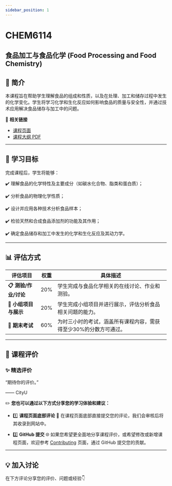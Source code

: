 ```yaml
---
sidebar_position: 1
---
```


# CHEM6114
## 食品加工与食品化学 (Food Processing and Food Chemistry)

## **📘 简介**
本课程旨在帮助学生理解食品的组成和性质，以及在处理、加工和储存过程中发生的化学变化。学生将学习化学和生化反应如何影响食品的质量与安全性，并通过技术应用解决食品储存与加工中的问题。

🔗 **相关链接**
- [课程页面](https://www.cityu.edu.hk/catalogue/pg/202425/course/CHEM6114.htm)
- [课程大纲 PDF](https://www.cityu.edu.hk/catalogue/pg/202425/course/CHEM6114.pdf)

---

## **🎯 学习目标**

完成课程后，学生将能够：

✔️ 理解食品的化学特性及主要成分（如碳水化合物、脂类和蛋白质）；

✔️ 分析食品的物理化学性质；

✔️ 设计并应用各种技术分析食品样本；

✔️ 检验天然和合成食品添加剂的功能及其作用；

✔️ 确定食品储存和加工中发生的化学和生化反应及其动力学。

---

## **📊 评估方式**

| **评估项目**                 | **权重** | **具体描述**                                                                                       |
|-----------------------------|---------|---------------------------------------------------------------------------------------------------|
| **📋 测验/作业/讨论**         | 20%      | 学生完成与食品化学相关的在线讨论、作业和测验。                                                         |
| **📂 小组项目与展示**          | 20%      | 学生完成小组项目并进行展示，评估分析食品相关问题的能力。                                                  |
| **📝 期末考试**              | 60%      | 为时三小时的考试，涵盖所有课程内容，需获得至少30%的分数方可通过。                                          |

---

## **💬 课程评价**

### ✨ **精选评价**
<div className={commentStyles.commentBox}>
    <p className={commentStyles.commentText}>
        “期待你的评价。”
    </p>
    <p className={commentStyles.commentAuthor}>—— CityU</p>
</div>

✏️ **您也可以通过以下方式分享您的学习体验和建议：**

- 1️⃣ **课程页面底部评论**
💬 在课程页面底部直接提交您的评论，我们会审核后将其收录到网站中。

- 2️⃣ **GitHub 提交**
🌐 如果您希望更全面地分享课程评价，或希望修改或新增课程页面，欢迎参考 [Contributing](https://penjc.github.io/cityU-navigator/contributing) 页面，通过 GitHub 提交您的贡献。

---

## **💡 加入讨论**

在下方评论分享您的评价、问题或经验👇
<Utterances />